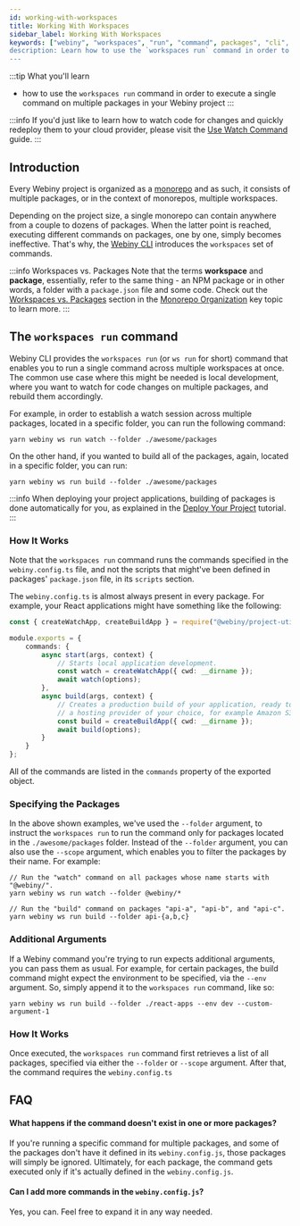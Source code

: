 ```yaml
---
id: working-with-workspaces
title: Working With Workspaces
sidebar_label: Working With Workspaces
keywords: ["webiny", "workspaces", "run", "command", packages", "cli", "yarn"]
description: Learn how to use the `workspaces run` command in order to execute a single command on multiple packages in your Webiny project.
---
```


:::tip What you'll learn

- how to use the `workspaces run` command in order to execute a single command on multiple packages in your Webiny project
:::

:::info
If you'd just like to learn how to watch code for changes and quickly redeploy them to your cloud provider, please visit the [Use Watch Command](/docs/how-to-guides/use-watch-command) guide.
:::

## Introduction

Every Webiny project is organized as a [monorepo](/docs/key-topics/project-organization/monorepo-organization) and as such, it consists of multiple packages, or in the context of monorepos, multiple workspaces.

Depending on the project size, a single monorepo can contain anywhere from a couple to dozens of packages. When the latter point is reached, executing different commands on packages, one by one, simply becomes ineffective. That's why, the [Webiny CLI](/docs/key-topics/webiny-cli) introduces the `workspaces` set of commands.

:::info Workspaces vs. Packages
Note that the terms **workspace** and **package**, essentially, refer to the same thing - an NPM package or in other words, a folder with a `package.json` file and some code. Check out the [Workspaces vs. Packages](/docs/key-topics/project-organization/monorepo-organization#workspaces-vs-packages) section in the [Monorepo Organization](/docs/key-topics/project-organization/monorepo-organization) key topic to learn more.
:::

## The `workspaces run` command

Webiny CLI provides the `workspaces run` (or `ws run` for short) command that enables you to run a single command across multiple workspaces at once. The common use case where this might be needed is local development, where you want to watch for code changes on multiple packages, and rebuild them accordingly.

For example, in order to establish a watch session across multiple packages, located in a specific folder, you can run the following command:

```
yarn webiny ws run watch --folder ./awesome/packages
```

On the other hand, if you wanted to build all of the packages, again, located in a specific folder, you can run:
```
yarn webiny ws run build --folder ./awesome/packages
```

:::info
When deploying your project applications, building of packages is done automatically for you, as explained in the [Deploy Your Project](/docs/how-to-guides/deployment/deploy-your-project#before-we-begin) tutorial.
:::

### How It Works
Note that the `workspaces run` command runs the commands specified in the `webiny.config.ts` file, and not the scripts that might've been defined in packages' `package.json` file, in its `scripts` section.

The `webiny.config.ts` is almost always present in every package. For example, your React applications might have something like the following:

```ts title="webiny.config.ts"
const { createWatchApp, createBuildApp } = require("@webiny/project-utils");

module.exports = {
    commands: {
        async start(args, context) {
            // Starts local application development.
            const watch = createWatchApp({ cwd: __dirname });
            await watch(options);
        },
        async build(args, context) {
            // Creates a production build of your application, ready to be deployed to
            // a hosting provider of your choice, for example Amazon S3.
            const build = createBuildApp({ cwd: __dirname });
            await build(options);
        }
    }
};
```

All of the commands are listed in the `commands` property of the exported object.

### Specifying the Packages

In the above shown examples, we've used the `--folder` argument, to instruct the `workspaces run` to run the command only for packages located in the `./awesome/packages` folder. Instead of the `--folder` argument, you can also use the `--scope` argument, which enables you to filter the packages by their name. For example:

```
// Run the "watch" command on all packages whose name starts with "@webiny/".
yarn webiny ws run watch --folder @webiny/*

// Run the "build" command on packages "api-a", "api-b", and "api-c".
yarn webiny ws run build --folder api-{a,b,c}
```

### Additional Arguments

If a Webiny command you're trying to run expects additional arguments, you can pass them as usual. For example, for certain packages, the build command might expect the environment to be specified, via the `--env` argument. So, simply append it to the `workspaces run` command, like so:

```
yarn webiny ws run build --folder ./react-apps --env dev --custom-argument-1
```

### How It Works

Once executed, the `workspaces run` command first retrieves a list of all packages, specified via either the `--folder` or `--scope` argument. After that, the command requires the `webiny.config.ts`

## FAQ

#### What happens if the command doesn't exist in one or more packages?

If you're running a specific command for multiple packages, and some of the packages don't have it defined in its `webiny.config.js`, those packages will simply be ignored. Ultimately, for each package, the command gets executed only if it's actually defined in the `webiny.config.js`.

#### Can I add more commands in the `webiny.config.js`?

Yes, you can. Feel free to expand it in any way needed.
